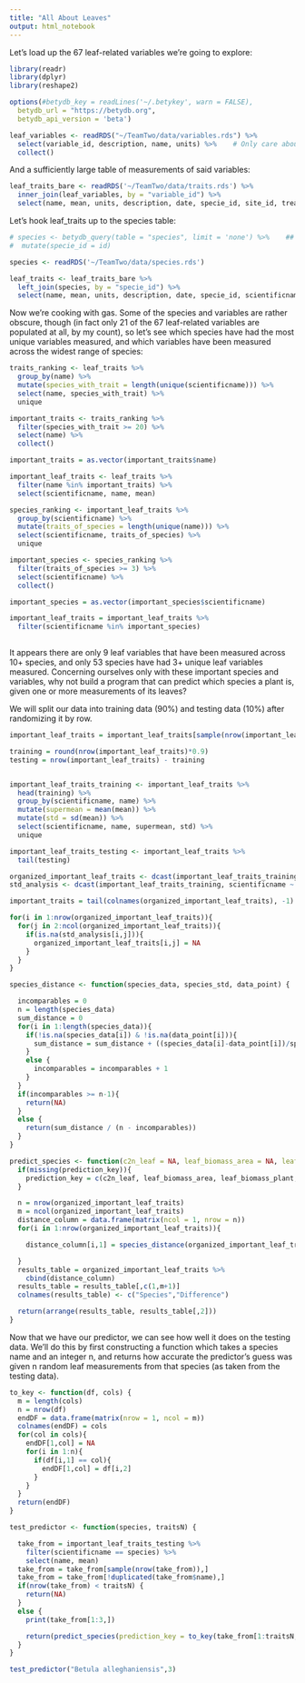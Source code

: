 ```yaml
---
title: "All About Leaves"
output: html_notebook
---
```


Let's load up the 67 leaf-related variables we're going to explore:

```r
library(readr)
library(dplyr)
library(reshape2)

options(#betydb_key = readLines('~/.betykey', warn = FALSE),
  betydb_url = "https://betydb.org",
  betydb_api_version = 'beta')

leaf_variables <- readRDS("~/TeamTwo/data/variables.rds") %>%
  select(variable_id, description, name, units) %>%    # Only care about the important stuff
  collect()

```

And a sufficiently large table of measurements of said variables:

```r

leaf_traits_bare <- readRDS('~/TeamTwo/data/traits.rds') %>%
  inner_join(leaf_variables, by = "variable_id") %>%
  select(name, mean, units, description, date, specie_id, site_id, treatment_id)

```

Let's hook leaf_traits up to the species table:

```r

# species <- betydb_query(table = "species", limit = 'none') %>%    ## I believe there are 70529 distinct species total; this takes around 10 minutes
#  mutate(specie_id = id)

species <- readRDS('~/TeamTwo/data/species.rds')

leaf_traits <- leaf_traits_bare %>%
  left_join(species, by = "specie_id") %>%
  select(name, mean, units, description, date, specie_id, scientificname, commonname, site_id, treatment_id)

```

Now we're cooking with gas. Some of the species and variables are rather obscure, though (in fact only 21 of the 67 leaf-related variables are populated at all, by my count), so let's see which species have had the most unique variables measured, and which variables have been measured across the widest range of species:

```r

traits_ranking <- leaf_traits %>%
  group_by(name) %>%
  mutate(species_with_trait = length(unique(scientificname))) %>%
  select(name, species_with_trait) %>%
  unique

important_traits <- traits_ranking %>%
  filter(species_with_trait >= 20) %>%
  select(name) %>%
  collect()

important_traits = as.vector(important_traits$name)

important_leaf_traits <- leaf_traits %>%
  filter(name %in% important_traits) %>%
  select(scientificname, name, mean)

species_ranking <- important_leaf_traits %>%
  group_by(scientificname) %>%
  mutate(traits_of_species = length(unique(name))) %>%
  select(scientificname, traits_of_species) %>%
  unique

important_species <- species_ranking %>%
  filter(traits_of_species >= 3) %>%
  select(scientificname) %>%
  collect()

important_species = as.vector(important_species$scientificname)

important_leaf_traits = important_leaf_traits %>%
  filter(scientificname %in% important_species)
  
```

It appears there are only 9 leaf variables that have been measured across 10+ species, and only 53 species have had 3+ unique leaf variables measured. Concerning ourselves only with these important species and variables, why not build a program that can predict which species a plant is, given one or more measurements of its leaves?

We will split our data into training data (90%) and testing data (10%) after randomizing it by row.

```r

important_leaf_traits = important_leaf_traits[sample(nrow(important_leaf_traits)),]

training = round(nrow(important_leaf_traits)*0.9)
testing = nrow(important_leaf_traits) - training


important_leaf_traits_training <- important_leaf_traits %>%
  head(training) %>%
  group_by(scientificname, name) %>%
  mutate(supermean = mean(mean)) %>%
  mutate(std = sd(mean)) %>%
  select(scientificname, name, supermean, std) %>%
  unique

important_leaf_traits_testing <- important_leaf_traits %>%
  tail(testing)

```

```r

organized_important_leaf_traits <- dcast(important_leaf_traits_training, scientificname ~ name, value.var="supermean")
std_analysis <- dcast(important_leaf_traits_training, scientificname ~ name, value.var="std")

important_traits = tail(colnames(organized_important_leaf_traits), -1)

for(i in 1:nrow(organized_important_leaf_traits)){
  for(j in 2:ncol(organized_important_leaf_traits)){
    if(is.na(std_analysis[i,j])){
      organized_important_leaf_traits[i,j] = NA
    }
  }
}

species_distance <- function(species_data, species_std, data_point) {

  incomparables = 0
  n = length(species_data)
  sum_distance = 0
  for(i in 1:length(species_data)){
    if(!is.na(species_data[i]) & !is.na(data_point[i])){
      sum_distance = sum_distance + ((species_data[i]-data_point[i])/species_std[i])^2
    }
    else {
      incomparables = incomparables + 1
    }
  }
  if(incomparables >= n-1){
    return(NA)
  }
  else {
    return(sum_distance / (n - incomparables))
  }
}

predict_species <- function(c2n_leaf = NA, leaf_biomass_area = NA, leaf_biomass_plant = NA, leaf_longevity = NA, leaf_respiration_rate_m2 = NA, leaf_turnover_rate = NA, leafC = NA, leafN = NA, leafP = NA, prediction_key = NA) {
  if(missing(prediction_key)){
    prediction_key = c(c2n_leaf, leaf_biomass_area, leaf_biomass_plant, leaf_longevity, leaf_respiration_rate_m2, leaf_turnover_rate, leafC, leafN, leafP)
  }

  n = nrow(organized_important_leaf_traits)
  m = ncol(organized_important_leaf_traits)
  distance_column = data.frame(matrix(ncol = 1, nrow = n))
  for(i in 1:nrow(organized_important_leaf_traits)){

    distance_column[i,1] = species_distance(organized_important_leaf_traits[i,2:m], std_analysis[i,2:m], prediction_key)

  }
  results_table = organized_important_leaf_traits %>%
    cbind(distance_column)
  results_table = results_table[,c(1,m+1)]
  colnames(results_table) <- c("Species","Difference")

  return(arrange(results_table, results_table[,2]))
}

```

Now that we have our predictor, we can see how well it does on the testing data. We'll do this by first constructing a function which takes a species name and an integer n, and returns how accurate the predictor's guess was given n random leaf measurements from that species (as taken from the testing data).

```r

to_key <- function(df, cols) {
  m = length(cols)
  n = nrow(df)
  endDF = data.frame(matrix(nrow = 1, ncol = m))
  colnames(endDF) = cols
  for(col in cols){
    endDF[1,col] = NA
    for(i in 1:n){
      if(df[i,1] == col){
        endDF[1,col] = df[i,2]
      }
    }
  }
  return(endDF)
}

test_predictor <- function(species, traitsN) {

  take_from = important_leaf_traits_testing %>%
    filter(scientificname == species) %>%
    select(name, mean)
  take_from = take_from[sample(nrow(take_from)),]
  take_from = take_from[!duplicated(take_from$name),]
  if(nrow(take_from) < traitsN) {
    return(NA)
  }
  else {
    print(take_from[1:3,])

    return(predict_species(prediction_key = to_key(take_from[1:traitsN,], important_traits)))
  }
}

test_predictor("Betula alleghaniensis",3)


```
